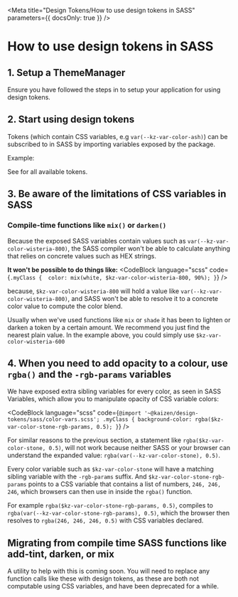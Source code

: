 
<Meta title="Design Tokens/How to use design tokens in SASS" parameters={{ docsOnly: true }} />

# How to use design tokens in SASS

## 1. Setup a ThemeManager

Ensure you have followed the steps in <LinkToStory storyModule={gettingStartedPage} /> to setup your application for using design tokens.

## 2. Start using design tokens

Tokens (which contain CSS variables, e.g `var(--kz-var-color-ash)`) can be subscribed to in SASS by importing variables exposed by the package.

Example:

<CodeBlock language="scss" code={exampleSass} />

See <LinkToStory storyModule={apiPage} /> for all available tokens.


## 3. Be aware of the limitations of CSS variables in SASS

### Compile-time functions like `mix()` or `darken()`

Because the exposed SASS variables contain values such as `var(--kz-var-color-wisteria-800)`, the SASS compiler won't be able to calculate anything that relies on concrete values such as HEX strings.

**It won't be possible to do things like:**
<CodeBlock language="scss" code={`.myClass { 
    color: mix(white, $kz-var-color-wisteria-800, 90%);
}`} />

because, `$kz-var-color-wisteria-800` will hold a value like `var(--kz-var-color-wisteria-800)`, and SASS won't be able to resolve it to a concrete color value to compute the color blend.

Usually when we've used functions like `mix` or `shade` it has been to lighten or darken a token by a certain amount. We recommend you just find the nearest plain value. In the example above,  you could simply use `$kz-var-color-wisteria-600`

## 4. When you need to add opacity to a colour, use `rgba()` and the `-rgb-params` variables

We have exposed extra sibling variables for every color, as seen in <LinkToStory storyModule={apiPage} hash="sass-variables">SASS Variables</LinkToStory>, which allow you to manipulate opacity of CSS variable colors:

<CodeBlock language="scss" code={`@import '~@kaizen/design-tokens/sass/color-vars.scss';
.myClass {
    background-color: rgba($kz-var-color-stone-rgb-params, 0.5);
}`} />

For similar reasons to the previous section, a statement like `rgba($kz-var-color-stone, 0.5)`, will not work because neither SASS or your browser can understand the expanded value: `rgba(var(--kz-var-color-stone), 0.5)`.

Every color variable such as `$kz-var-color-stone` will have a matching sibling variable with the `-rgb-params` suffix. And `$kz-var-color-stone-rgb-params` points to a CSS variable that contains a list of numbers, `246, 246, 246`, which browsers can then use in inside the `rgba()` function. 

For example `rgba($kz-var-color-stone-rgb-params, 0.5)`, compiles to `rgba(var(--kz-var-color-stone-rgb-params), 0.5)`, which the browser then resolves to `rgba(246, 246, 246, 0.5)` with CSS variables declared.


## Migrating from compile time SASS functions like add-tint, darken, or mix

A utility to help with this is coming soon. You will need to replace any function calls like these with design tokens, as these are both not computable using CSS variables, and have been deprecated for a while.
